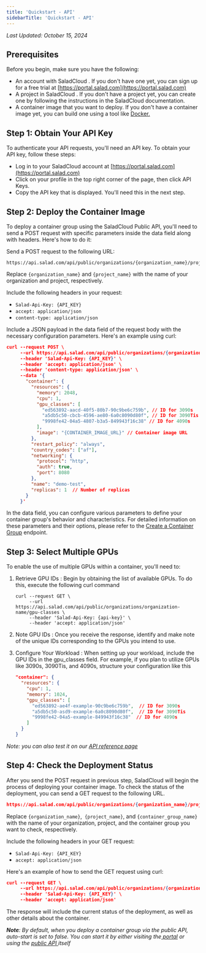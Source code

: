 ```yaml
---
title: 'Quickstart - API'
sidebarTitle: 'Quickstart - API'
---
```


_Last Updated: October 15, 2024_

## Prerequisites

Before you begin, make sure you have the following:

- An account with SaladCloud . If you don't have one yet, you can sign up for a free trial at
  [https://portal.salad.com](https://portal.salad.com)
- A project in SaladCloud . If you don't have a project yet, you can create one by following the instructions in the
  SaladCloud documentation.
- A container image that you want to deploy. If you don't have a container image yet, you can build one using a tool
  like [Docker.](https://www.docker.com/)

## Step 1: Obtain Your API Key

To authenticate your API requests, you'll need an API key. To obtain your API key, follow these steps:

- Log in to your SaladCloud account at [https://portal.salad.com](https://portal.salad.com)
- Click on your profile in the top right corner of the page, then click API Keys.
- Copy the API key that is displayed. You'll need this in the next step.

## Step 2: Deploy the Container Image

To deploy a container group using the SaladCloud Public API, you'll need to send a POST request with specific parameters
inside the data field along with headers. Here's how to do it:

Send a POST request to the following URL:

```
https://api.salad.com/api/public/organizations/{organization_name}/projects/{project_name}/containers
```

Replace `{organization_name}` and `{project_name}` with the name of your organization and project, respectively.

Include the following headers in your request:

- `Salad-Api-Key: {API_KEY}`
- `accept: application/json`
- `content-type: application/json`

Include a JSON payload in the data field of the request body with the necessary configuration parameters. Here's an
example using curl:

```json curl
curl --request POST \
     --url https://api.salad.com/api/public/organizations/{organization_name}/projects/{project_name}/containers \
     --header 'Salad-Api-Key: {API_KEY}' \
     --header 'accept: application/json' \
     --header 'content-type: application/json' \
     --data '{
       "container": {
         "resources": {
           "memory": 2048,
           "cpu": 1,
           "gpu_classes": [
             "ed563892-aacd-40f5-80b7-90c9be6c759b", // ID for 3090s
             "a5db5c50-cbcb-4596-ae80-6a0c8090d80f", // ID for 3090Tis
             "9998fe42-04a5-4807-b3a5-849943f16c38" // ID for 4090s
           ],
           "image": "{CONTAINER_IMAGE_URL}" // Container image URL
         },
         "restart_policy": "always",
         "country_codes": ["af"],
         "networking": {
           "protocol": "http",
           "auth": true,
           "port": 8080
         },
         "name": "demo-test",
         "replicas": 1  // Number of replicas
       }
     }'

```

In the data field, you can configure various parameters to define your container group's behavior and characteristics.
For detailed information on these parameters and their options, please refer to the
[Create a Container Group](/reference/saladcloud-api/container-groups/create-container-group) endpoint.

## Step 3: Select Multiple GPUs

To enable the use of multiple GPUs within a container, you'll need to:

1. Retrieve GPU IDs : Begin by obtaining the list of available GPUs. To do this, execute the following curl command
   ```shell
   curl --request GET \
        --url https://api.salad.com/api/public/organizations/organization-name/gpu-classes \
        --header 'Salad-Api-Key: {api-key}' \
        --header 'accept: application/json'
   ```
2. Note GPU IDs : Once you receive the response, identify and make note of the unique IDs corresponding to the GPUs you
   intend to use.
3. Configure Your Workload : When setting up your workload, include the GPU IDs in the gpu_classes field. For example,
   if you plan to utilize GPUs like 3090s, 3090Tis, and 4090s, structure your configuration like this

   ```json
   "container": {
     "resources": {
       "cpu": 1,
       "memory": 1024,
       "gpu_classes": [
         "ed563892-ae4f-example-90c9be6c759b",  // ID for 3090s
         "a5db5c50-asd9-example-6a0c8090d80f",  // ID for 3090Tis
         "9998fe42-04a5-example-849943f16c38"  // ID for 4090s
       ]
     }
   }

   ```

_Note: you can also test it on our [API reference page](/reference/saladcloud-api/organizations/list-gpu-classes)_

## **Step 4: Check the Deployment Status**

After you send the POST request in previous step, SaladCloud will begin the process of deploying your container image.
To check the status of the deployment, you can send a GET request to the following URL.

```json curl
https://api.salad.com/api/public/organizations/{organization_name}/projects/{project_name}/containers/{container_group_name}
```

Replace `{organization_name}`,` {project_name}`, and `{container_group_name}` with the name of your organization,
project, and the container group you want to check, respectively.

Include the following headers in your GET request:

- `Salad-Api-Key: {API_KEY}`
- `accept: application/json`

Here's an example of how to send the GET request using curl:

```json curl
curl --request GET \
     --url https://api.salad.com/api/public/organizations/{organization_name}/projects/{project_name}/containers/{container_group_name} \
     --header 'Salad-Api-Key: {API_KEY}' \
     --header 'accept: application/json'
```

The response will include the current status of the deployment, as well as other details about the container.

_**Note**: By default, when you deploy a container group via the public API, auto-start is set to false. You can start
it by either visiting the[ portal](https://portal.salad.com/) or using the
[public API ](/reference/saladcloud-api/container-groups/start-container-group) itself_
